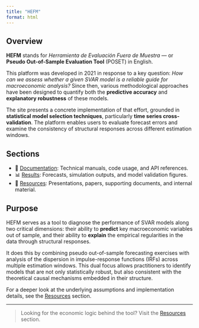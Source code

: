 ```yaml
---
title: "HEFM"
format: html
---
```


## Overview

**HEFM** stands for *Herramienta de Evaluación Fuera de Muestra* — or **Pseudo Out-of-Sample Evaluation Tool** (POSET) in English.

This platform was developed in 2021 in response to a key question: *How can we assess whether a given SVAR model is a reliable guide for macroeconomic analysis?* Since then, various methodological approaches have been designed to quantify both the **predictive accuracy** and **explanatory robustness** of these models.

The site presents a concrete implementation of that effort, grounded in **statistical model selection techniques**, particularly **time series cross-validation**. The platform enables users to evaluate forecast errors and examine the consistency of structural responses across different estimation windows.

## Sections

- 📄 [Documentation](./documentation/index.qmd): Technical manuals, code usage, and API references.  
- 📊 [Results](./results/index.qmd): Forecasts, simulation outputs, and model validation figures.  
- 📁 [Resources](./resources/index.qmd): Presentations, papers, supporting documents, and internal material.  

## Purpose

HEFM serves as a tool to diagnose the performance of SVAR models along two critical dimensions: their ability to **predict** key macroeconomic variables out of sample, and their ability to **explain** the empirical regularities in the data through structural responses.

It does this by combining pseudo out-of-sample forecasting exercises with analysis of the dispersion in impulse-response functions (IRFs) across multiple estimation windows. This dual focus allows practitioners to identify models that are not only statistically robust, but also consistent with the theoretical causal mechanisms embedded in their structure.

For a deeper look at the underlying assumptions and implementation details, see the [Resources](./resources/index.qmd) section.

---

> Looking for the economic logic behind the tool? Visit the [Resources](./resources/index.qmd) section.
